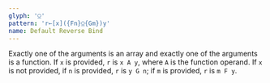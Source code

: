 ```yaml
---
glyph: '⍜'
pattern: 'r←[x]({Fn}⍜{Gm})y'
name: Default Reverse Bind
---
```


Exactly one of the arguments is an array and exactly one of the arguments is a function. If `x` is provided, `r` is `x A y`, where `A` is the function operand. If `x` is not provided, if `n` is provided, `r` is `y G n`; if `m` is provided, `r` is `m F y`.